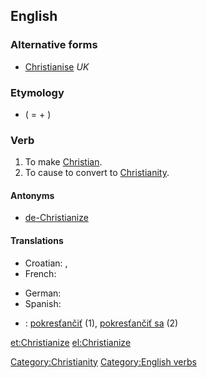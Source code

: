 ==English==

===Alternative forms===
* [[Christianise]] ''UK''

===Etymology===
* {{derv|en|Christian}} ( = {{base|en|Christ}} + {{morph|en|-ian}} ) {{suffix||ize}}

===Verb===
{{en-verb|Christianiz|es}}

# To make [[Christian]].
# To cause to convert to [[Christianity]].

====Antonyms====
* [[de-Christianize]]

====Translations====
{{trans-top|to convert to Christianity}}
* Croatian: {{t-|hr|kristijanizirati|alt=kristijanizírati}}, {{t-|hr|pokrstiti|alt=pokr̀stiti}}
* French: {{t+|fr|christianiser}}
{{trans-mid}}
* German: {{t+|de|christianisieren}}
* Spanish: {{t-|es|cristianizar}}
{{trans-bottom}}

{{checktrans-top}}
* {{ttbc|sk}}: [[pokresťančiť]] (1), [[pokresťančiť sa]] (2)
{{trans-bottom}}

[[Category:Christianity]]
[[Category:English verbs]]

[[et:Christianize]]
[[el:Christianize]]